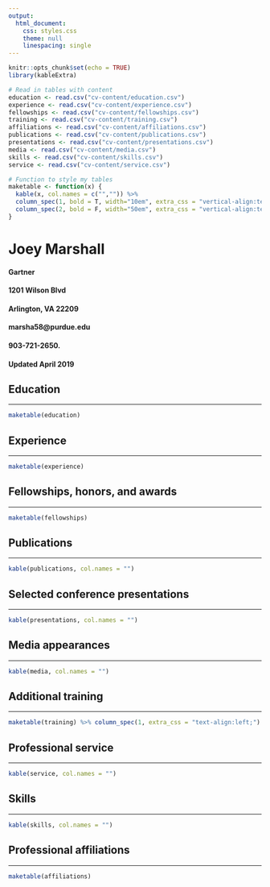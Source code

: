 ```yaml
---
output:
  html_document:
    css: styles.css
    theme: null
    linespacing: single
---
```



```r
knitr::opts_chunk$set(echo = TRUE)
library(kableExtra)

# Read in tables with content
education <- read.csv("cv-content/education.csv")
experience <- read.csv("cv-content/experience.csv")
fellowships <- read.csv("cv-content/fellowships.csv")
training <- read.csv("cv-content/training.csv")
affiliations <- read.csv("cv-content/affiliations.csv")
publications <- read.csv("cv-content/publications.csv") 
presentations <- read.csv("cv-content/presentations.csv") 
media <- read.csv("cv-content/media.csv") 
skills <- read.csv("cv-content/skills.csv") 
service <- read.csv("cv-content/service.csv") 

# Function to style my tables
maketable <- function(x) {
  kable(x, col.names = c("","")) %>% 
  column_spec(1, bold = T, width="10em", extra_css = "vertical-align:text-top;") %>%
  column_spec(2, bold = F, width="50em", extra_css = "vertical-align:text-top;") 
}
```

# Joey Marshall
#### Gartner 
#### 1201 Wilson Blvd
#### Arlington, VA 22209
#### marsha58@purdue.edu
#### 903-721-2650.  
#### Updated April 2019  


## Education
***
```r
maketable(education)
```
## Experience
***
```r
maketable(experience)
```
## Fellowships, honors, and awards
***
```r
maketable(fellowships)
```

## Publications
***
```r
kable(publications, col.names = "") 
```

## Selected conference presentations
***
```r
kable(presentations, col.names = "") 
```
## Media appearances
***
```r
kable(media, col.names = "") 
```

## Additional training
***
```r
maketable(training) %>% column_spec(1, extra_css = "text-align:left;")
```

## Professional service
***
```r
kable(service, col.names = "")
```

## Skills
***
```r
kable(skills, col.names = "")
```

## Professional affiliations
***
```r
maketable(affiliations)
```


